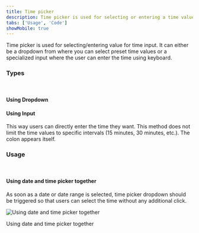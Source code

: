 ```yaml
---
title: Time picker
description: Time picker is used for selecting or entering a time value.
tabs: ['Usage', 'Code']
showMobile: true
---
```


Time picker is used for selecting/entering value for time input. It can either be a dropdown from where you can select preset time values or a specialized input where the user can enter the time using keyboard.

### Types

<br/>

#### Using Dropdown

<Preview name='patterns-datepicker-date-and-time-picker--date-and-time-picker'/>

#### Using Input

This way users can directly enter the time they want. This method does not limit the time values to specific intervals (15 minutes, 30 minutes, etc.). The colon appears itself.

<Preview name='date-and-time-timepicker-timepickerwithinput-with-input--with-input'/>

### Usage

<br/>

#### Using date and time picker together

As soon as a date or date range is selected, time picker dropdown should be triggered so that users can select the time without any additional click.

![Using date and time picker together](./images/timepicker-1.png)
<Caption>Using date and time picker together</Caption>
<br/>
<br/>
